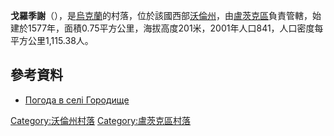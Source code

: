 {{coord|50|42|26|N|25|15|36|E|scale:30000|display=title}}

'''戈羅季謝'''（{{lang-uk|Городище}}），是[[烏克蘭|烏克蘭]]的村落，位於該國西部[[沃倫州|沃倫州]]，由[[盧茨克區|盧茨克區]]負責管轄，始建於1577年，面積0.75平方公里，海拔高度201米，2001年人口841，人口密度每平方公里1,115.38人。

==參考資料==
* [http://weather.in.ua/ua/volynskaja/5631 Погода в селі Городище] {{Wayback|url=http://weather.in.ua/ua/volynskaja/5631 |date=20160305075508 }}

[[Category:沃倫州村落|Category:沃倫州村落]]
[[Category:盧茨克區村落|Category:盧茨克區村落]]


{{Volyn-geo-stub}}